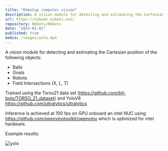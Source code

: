 ```yaml
---
title: "RoboCup computer vision"
description: A vision module for detecting and estimating the Cartesian position of Balls, Goals, Robots, Field Intersections (X, L, T) using YoloV8n for the RoboCup competition.
url: https://nubook.nubots.net/
repository: NUbots/NUbots
date: "2023-01-01"
published: true
media: /images/yolo.mp4
---
```


A vision module for detecting and estimating the Cartesian position of the following objects:

- Balls
- Goals
- Robots
- Field Intersections (X, L, T)

Trained using the Torso21 data set (https://github.com/bit-bots/TORSO_21_dataset) and YoloV8 https://github.com/ultralytics/ultralytics

Inference is achieved at 100 fps on GPU onboard an intel NUC using https://github.com/openvinotoolkit/openvino which is optimized for intel hardware.

Example results:

![yolo](/images/yolo.png "Yolov8 inference results")
